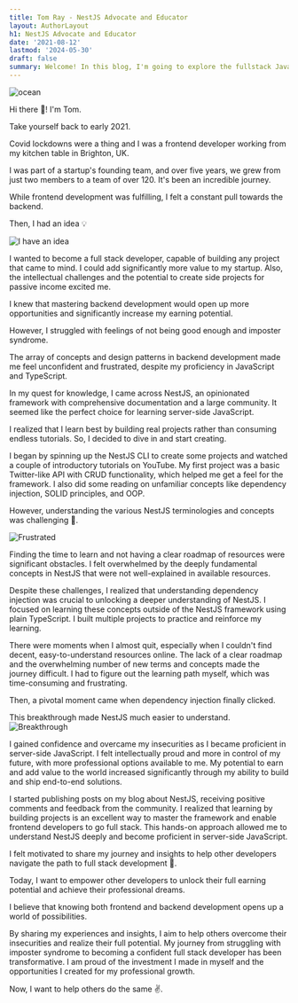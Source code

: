 ```yaml
---
title: Tom Ray - NestJS Advocate and Educator
layout: AuthorLayout
h1: NestJS Advocate and Educator
date: '2021-08-12'
lastmod: '2024-05-30'
draft: false
summary: Welcome! In this blog, I'm going to explore the fullstack Javascript ecosystem - learning different tools and technologies by making projects.
---
```


![ocean](/static/images/about.jpg)

Hi there 👋! I'm Tom.

Take yourself back to early 2021.

Covid lockdowns were a thing and I was a frontend developer working from my kitchen table in Brighton, UK.

I was part of a startup's founding team, and over five years, we grew from just two members to a team of over 120. It's been an incredible journey.

While frontend development was fulfilling, I felt a constant pull towards the backend.

Then, I had an idea 💡

![I have an idea](https://media.makeameme.org/created/i-have-595040f336.jpg)

I wanted to become a full stack developer, capable of building any project that came to mind. I could add significantly more value to my startup. Also, the intellectual challenges and the potential to create side projects for passive income excited me.

I knew that mastering backend development would open up more opportunities and significantly increase my earning potential.

However, I struggled with feelings of not being good enough and imposter syndrome.

The array of concepts and design patterns in backend development made me feel unconfident and frustrated, despite my proficiency in JavaScript and TypeScript.

In my quest for knowledge, I came across NestJS, an opinionated framework with comprehensive documentation and a large community. It seemed like the perfect choice for learning server-side JavaScript.

I realized that I learn best by building real projects rather than consuming endless tutorials. So, I decided to dive in and start creating.

I began by spinning up the NestJS CLI to create some projects and watched a couple of introductory tutorials on YouTube. My first project was a basic Twitter-like API with CRUD functionality, which helped me get a feel for the framework. I also did some reading on unfamiliar concepts like dependency injection, SOLID principles, and OOP.

However, understanding the various NestJS terminologies and concepts was challenging 🫠.

![Frustrated](https://media.makeameme.org/created/are-you-frustrated-57b3cb0dcd.jpg)

Finding the time to learn and not having a clear roadmap of resources were significant obstacles. I felt overwhelmed by the deeply fundamental concepts in NestJS that were not well-explained in available resources.

Despite these challenges, I realized that understanding dependency injection was crucial to unlocking a deeper understanding of NestJS. I focused on learning these concepts outside of the NestJS framework using plain TypeScript. I built multiple projects to practice and reinforce my learning.

There were moments when I almost quit, especially when I couldn't find decent, easy-to-understand resources online. The lack of a clear roadmap and the overwhelming number of new terms and concepts made the journey difficult. I had to figure out the learning path myself, which was time-consuming and frustrating.

Then, a pivotal moment came when dependency injection finally clicked.

This breakthrough made NestJS much easier to understand.
![Breakthrough](https://y.yarn.co/75a96fea-0a5a-4a75-b5a4-df0fe631aa47_text.gif)

I gained confidence and overcame my insecurities as I became proficient in server-side JavaScript. I felt intellectually proud and more in control of my future, with more professional options available to me. My potential to earn and add value to the world increased significantly through my ability to build and ship end-to-end solutions.

I started publishing posts on my blog about NestJS, receiving positive comments and feedback from the community. I realized that learning by building projects is an excellent way to master the framework and enable frontend developers to go full stack. This hands-on approach allowed me to understand NestJS deeply and become proficient in server-side JavaScript.

I felt motivated to share my journey and insights to help other developers navigate the path to full stack development 💪.

Today, I want to empower other developers to unlock their full earning potential and achieve their professional dreams.

I believe that knowing both frontend and backend development opens up a world of possibilities.

By sharing my experiences and insights, I aim to help others overcome their insecurities and realize their full potential. My journey from struggling with imposter syndrome to becoming a confident full stack developer has been transformative. I am proud of the investment I made in myself and the opportunities I created for my professional growth.

Now, I want to help others do the same ✌️.

<Magnet />
